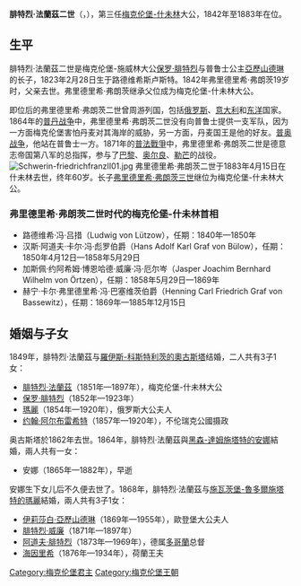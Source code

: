 {{noteTA
|1=zh-hans:什未林; zh-hant:施威林;
|2=zh-hans:弗里德里希; zh-hant:腓特烈
}}
{{Infobox royalty
| name        = 腓特烈·法蘭茲二世
| image       = 1823 Friedrich Franz-04.JPG
| succession  = [[梅克倫堡-什未林|梅克倫堡-什未林]]大公
| reign       = 1842年3月7日—1883年4月15日
| predecessor = [[保罗·弗里德里希_(梅克伦堡-什未林)|保罗·弗里德里希]]
| successor   = [[腓特烈·法蘭茲三世|腓特烈·法蘭茲三世]]
| house       = [[梅克倫堡王朝|梅克倫堡王朝]]
| father      = [[保罗·弗里德里希_(梅克伦堡-什未林)|保罗·腓特烈]]
| mother      = [[普魯士的亞歷山德琳_(1803-1892)|普魯士的亞歷山德琳]]
| birth_date  = 1823年2月28日
| birth_place = [[梅克伦堡-什未林大公国|梅克伦堡-什未林大公国]][[路德维希斯卢斯特|路德维希斯卢斯特]]
| death_date  = {{death date and age|1883|4|15|1823|2|28}}
| death_place = 梅克伦堡-什未林大公国[[什未林|什未林]]
| spouse      = {{marriage|[[羅伊斯-科斯特利茨的奧古斯塔|羅伊斯-科斯特利茨的奧古斯塔]]|1849|1862|end=妻逝}}<br>{{marriage|黑森的安娜|1864|1865}}<br>{{marriage|施瓦茨堡-鲁道尔施塔特的玛丽|1868}}
| issue       = [[腓特烈·法蘭茲三世|腓特烈·法蘭茲三世]]<br>保羅弗雷德里克公爵<br>[[瑪麗_(梅克倫堡-什未林)|俄罗斯的瑪麗亞帕夫洛夫納大公夫人]]<br>尼古拉斯公爵<br>[[約翰·阿爾布雷希特_(梅克倫堡-什未林)|約翰·阿爾布雷希特公爵]]<br>亞歷山大公爵<br>安妮女公爵<br>奧爾登堡大公夫人伊莉莎白·亞歷珊德琳<br>弗里德里希威廉公爵<br>[[阿道夫·弗里德里希_(梅克倫堡-什未林)|阿道夫·弗里德里希公爵]]<br>[[亨德里克親王_(梅克倫堡-什未林)|荷蘭王夫亨利]]
}}
'''腓特烈·法蘭茲二世'''（{{lang-de|Friedrich Franz II}}，{{bd|1823年|2月28日|1883年|4月15日|Friedrich Franz II}}），第三任[[梅克伦堡-什未林|梅克伦堡-什未林]]大公，1842年至1883年在位。

==生平==
腓特烈·法蘭茲二世是梅克伦堡-施威林大公[[保罗·弗里德里希_(梅克伦堡-什未林)|保罗·腓特烈]]与普鲁士公主[[普魯士的亞歷山德琳_(1803-1892)|亞歷山德琳]]的长子，1823年2月28日生于路德维希斯卢斯特。1842年弗里德里希·弗朗茨19岁时，父亲去世。弗里德里希·弗朗茨继承父位成为梅克伦堡-什未林大公。

即位后的弗里德里希·弗朗茨二世曾周游列国，包括[[俄罗斯|俄罗斯]]、[[意大利|意大利]]和[[东洋|东洋]]国家。1864年的[[普丹战争|普丹战争]]中，弗里德里希·弗朗茨二世没有向普鲁士提供一支军队，因为一方面梅克伦堡害怕丹麦对其海岸的威胁，另一方面，丹麦国王是他的好友。[[普奥战争|普奥战争]]，他站在普鲁士一方。1871年的[[普法戰爭|普法戰爭]]中，弗里德里希·弗朗茨二世是德意志帝国第八军的总指挥，参与了[[巴黎|巴黎]]、[[奥尔良|奥尔良]]、[[勒芒|勒芒]]的战役。
[[File:Schwerin-friedrichfranzII01.jpg|thumb]]
弗里德里希·弗朗茨二世于1883年4月15日在什未林去世，终年60岁。长子[[弗里德里希·弗朗茨三世_(梅克伦堡-什未林)|弗里德里希·弗朗茨三世]]继位为梅克伦堡-什未林大公。

===弗里德里希·弗朗茨二世时代的梅克伦堡-什未林首相===
*路德维希·冯·吕措（Ludwig von Lützow），任期：1840年—1850年
*汉斯·阿道夫·卡尔·冯·彪罗伯爵（Hans Adolf Karl Graf von Bülow），任期：1850年4月12日—1858年5月29日
*加斯佩·约阿希姆·博恩哈德·威廉·冯·厄尔岑（Jasper Joachim Bernhard Wilhelm von Örtzen），任期：1858年5月29日—1869年
*赫宁·卡尔·弗里德里希·冯·巴塞维茨伯爵（Henning Carl Friedrich Graf von Bassewitz），任期：1869年—1885年12月15日

== 婚姻与子女 ==
1849年，腓特烈·法蘭茲与[[羅伊斯-科斯特利茨的奧古斯塔|羅伊斯-科斯特利茨的奧古斯塔]]结婚，二人共有3子1女：
* [[腓特烈·法蘭茲三世|腓特烈·法蘭茲]]（1851年—1897年），梅克伦堡-什未林大公
* [[梅克倫堡的保羅·腓特烈|保罗·腓特烈]]（1852年—1923年）
* [[瑪麗_(梅克倫堡-什未林)|瑪麗]]（1854年—1920年），俄罗斯大公夫人
* [[约翰·阿尔布雷希特_(梅克伦堡-什未林)|约翰·阿尔布雷希特]]（1857年—1920年），不伦瑞克公國摄政

奥古斯塔於1862年去世。1864年，腓特烈·法蘭茲與[[黑森-達姆施塔特的安娜|黑森-達姆施塔特的安娜]]結婚，兩人共有一女：
* 安娜（1865年—1882年），早逝

安娜生下女儿后不久便去世了。1868年，腓特烈·法蘭茲与[[施瓦茨堡-魯多爾施塔特的瑪麗|施瓦茨堡-魯多爾施塔特的瑪麗]]結婚，兩人共有3子1女：
* [[伊莉莎白·亞歷山德琳_(梅克倫堡-施威林)|伊莉莎白·亞歷山德琳]]（1869年—1955年），歐登堡大公夫人
* [[梅克倫堡的腓特烈·威廉|腓特烈·威廉]]（1871年—1897年）
* [[阿道夫·弗里德里希_(梅克伦堡-什未林)|阿道夫·腓特烈]]（1873年—1969年），德属[[多哥蘭|多哥蘭]]总督
* [[亨德里克亲王_(梅克伦堡-什未林)|海因里希]]（1876年—1934年），荷蘭王夫

{{大鐵十字勳章受頒者}}
{{Authority control}}
[[Category:梅克伦堡君主|Category:梅克伦堡君主]]
[[Category:梅克伦堡王朝|Category:梅克伦堡王朝]]